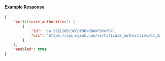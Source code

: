 #### Example Response

```json
{
	"certificate_authorities": [
		{
			"id": "ca_32ELI06C3CCbf9BkHBWVF9RmfF4",
			"uri": "https://api.ngrok.com/certificate_authorities/ca_32ELI06C3CCbf9BkHBWVF9RmfF4"
		}
	],
	"enabled": true
}
```
